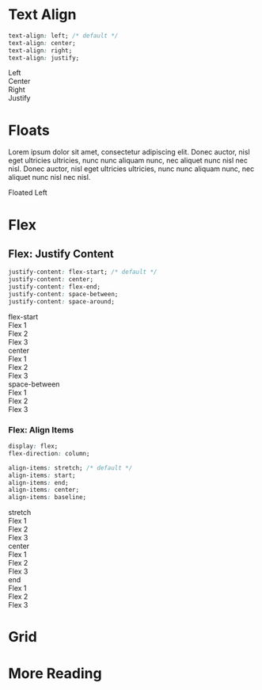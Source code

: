 # Text Align

```css
text-align: left; /* default */
text-align: center;
text-align: right;
text-align: justify;
```

<div className={styles.card} style={{ textAlign: "left" }}>
    Left
</div>
<div className={styles.card} style={{ textAlign: "center" }}>
    Center
</div>
<div className={styles.card} style={{ textAlign: "right" }}>
    Right
</div>
<div className={styles.card} style={{ textAlign: "justify" }}>
    Justify
</div>

# Floats

<div>
<p> Lorem ipsum dolor sit amet, consectetur adipiscing elit. Donec auctor, nisl eget ultricies ultricies, nunc nunc aliquam nunc, nec aliquet nunc nisl nec nisl. Donec auctor, nisl eget ultricies ultricies, nunc nunc aliquam nunc, nec aliquet nunc nisl nec nisl. </p>

<div>Floated Left</div>

</div>

# Flex

## Flex: Justify Content

```css
justify-content: flex-start; /* default */
justify-content: center;
justify-content: flex-end;
justify-content: space-between;
justify-content: space-around;
```

<div className={styles.card} style={{ display: "flex", flexDirection: "row" }}>
    <div className={styles.flexItem}>flex-start</div>
    <div className={styles.flexItem}>Flex 1</div>
    <div className={styles.flexItem}>Flex 2</div>
    <div className={styles.flexItem}>Flex 3</div>
</div>

<div
    className={styles.card}
    style={{ display: "flex", flexDirection: "row", justifyContent: "center" }}
>
    <div className={styles.flexItem}>center</div>
    <div className={styles.flexItem}>Flex 1</div>
    <div className={styles.flexItem}>Flex 2</div>
    <div className={styles.flexItem}>Flex 3</div>
</div>

<div
    className={styles.card}
    style={{ display: "flex", flexDirection: "row", justifyContent: "space-between" }}
>
    <div className={styles.flexItem}>space-between</div>
    <div className={styles.flexItem}>Flex 1</div>
    <div className={styles.flexItem}>Flex 2</div>
    <div className={styles.flexItem}>Flex 3</div>
</div>

### Flex: Align Items

```css
display: flex;
flex-direction: column;

align-items: stretch; /* default */
align-items: start;
align-items: end;
align-items: center;
align-items: baseline;
```

<div className={styles.card} style={{ display: "flex", flexDirection: "row" }}>
    <div className={styles.flexItem}>
        stretch
        <br />
        Flex 1
    </div>
    <div className={styles.flexItem}>Flex 2</div>
    <div className={styles.flexItem}>Flex 3</div>
</div>

<div
    className={styles.card}
    style={{ display: "flex", flexDirection: "row", alignItems: "center" }}
>
    <div className={styles.flexItem}>
        center
        <br />
        Flex 1
    </div>
    <div className={styles.flexItem}>Flex 2</div>
    <div className={styles.flexItem}>Flex 3</div>
</div>

<div className={styles.card} style={{ display: "flex", flexDirection: "row", alignItems: "end" }}>
    <div className={styles.flexItem}>
        end
        <br />
        Flex 1
    </div>
    <div className={styles.flexItem}>Flex 2</div>
    <div className={styles.flexItem}>Flex 3</div>
</div>

# Grid

# More Reading
